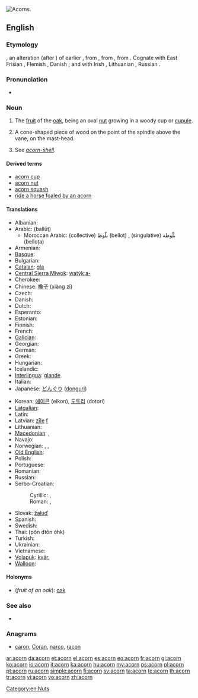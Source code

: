 [[Image:Quercus_falcata_acorns.jpg|thumb|right|Acorns.]]
{{slim-wikipedia|Acorn (disambiguation)}}
==English==

===Etymology===
{{etyl|enm|en}} {{term|acorne|lang=enm}}, an alteration (after {{term|corn}}) of earlier {{term|akern|lang=enm}}, from {{etyl|ang|en}} {{term|æcern||acorn, oak-mast|lang=ang}}, from {{proto|Germanic|akranan}}, from {{proto|Indo-European|hₐógehₐ-|berry}}. Cognate with East Frisian {{term|äkkene|lang=frs}}, Flemish {{term|aker|lang=nl}}, Danish {{term|agern|lang=da}}; and with Irish {{term|áirne||sloe|lang=ga}}, Lithuanian {{term|uoga|úoga|lang=lt}}, Russian {{term|ягода||strawberry|tr=jágoda}}.

===Pronunciation===
* {{audio|en-us-acorn.ogg|Audio (US)}}

===Noun===
{{en-noun}}

# The [[fruit]] of the [[oak]], being an oval [[nut]] growing in a woody cup or [[cupule]].
# {{nautical}} A cone-shaped piece of wood on the point of the spindle above the vane, on the mast-head.
# {{context|zoology}} See ''[[acorn-shell]]''.

====Derived terms====
* [[acorn cup]]
* [[acorn nut]]
* [[acorn squash]]
* [[ride a horse foaled by an acorn]]

====Translations====

{{trans-top|fruit of the oak tree}}
* Albanian: {{t-|sq|lende|f|xs=Albanian}}
* Arabic: {{Arab|[[بلوط]]}} (ballūṭ) {{m}}
** Moroccan Arabic: (collective) بلّوط (belloṭ) {{m}}, (singulative) بلّوطة (belloṭa) {{f}}
* Armenian: {{t-|hy|կաղին|tr=kaġin}}
* [[Basque]]: {{t|eu|ezkur|xs=Basque}}
* Bulgarian: {{t+|bg|жълъд}}
* [[Catalan]]: [[gla]] {{f}}
* [[Central Sierra Miwok]]: [[watýkˑa-]]
* Cherokee: {{t|chr|ᎬᎴ|tr=gvle|sc=Cher}}
* Chinese: [[橡子]] (xiàng zǐ)
* Czech: {{t+|cs|žalud|m}}
* Danish: {{t|da|agern|n}}
* Dutch: {{t+|nl|eikel|m}}
* Esperanto: {{t-|eo|glano|xs=Esperanto}}
* Estonian: {{t|et|tammetõru}}
* Finnish: {{t-|fi|tammenterho}}
* French: {{t+|fr|gland|m}}
* [[Galician]]: {{t-|gl|belota|f|xs=Galician}}
* Georgian: {{t|ka|რკო|sc=Geor|xs=Georgian}}
* German: {{t+|de|Eichel|f}}
* Greek: {{t+|el|βελανίδι|tr=velanídi}}
* Hungarian: {{t+|hu|makk}}
* Icelandic: {{t-|is|akarn|n}}
* [[Interlingua]]: [[glande]]
* Italian: {{t+|it|ghianda|f}}
* Japanese: [[どんぐり]] ([[donguri]])
{{trans-mid}}
* Korean: [[에이콘]] (eikon), [[도토리]] (dotori)
* [[Latgalian]]: {{tø|ltg|zeile|f}}
* Latin: {{t|la|glans|f}}
* Latvian: [[zīle]] [[f]]
* Lithuanian: {{t|lt|gilė|f}}
* [[Macedonian]]: {{t|mk|желад|m|tr=žélad}}, {{t-|mk|жир|m|tr=žir}}
* Navajo: {{tø|nv|chéchʼil binááʼ}}
* Norwegian: {{t|no|kongle|m|f}}, {{t|no|åkorn|n}}, {{t|no|eikenøtt|m|f}}
* [[Old English]]: {{t-|ang|æcern|xs=Old English}}
* Polish: {{t+|pl|żołądź|m}}
* Portuguese: {{t+|pt|bolota|f}}
* Romanian: {{t|ro|ghindă|f}}
* Russian: {{t+|ru|жёлудь|m|tr=žólud’}}
* Serbo-Croatian:
*: Cyrillic: {{t-|sh|жир|m|alt=жи̑р}}, {{t-|sh|желуд|m|}}
*: Roman: {{t-|sh|žir|m|alt=žȋr}}, {{t-|sh|želud|m|}}
* Slovak: [[žaluď]] {{m}}
* Spanish: {{t+|es|bellota|f}}
* Swedish: {{t-|sv|ekollon|n}}
* Thai: {{Thai|[[ผลต้นโอ๊ก]]}} (pŏn dtôn óhk)
* Turkish: {{t+|tr|palamut}}
* Ukrainian: {{t|uk|жолудь|sc=Cyrl}}
* Vietnamese: {{t|vi|quả đầu|xs=Vietnamese}}
* [[Volapük]]: [[kvär]], {{qualifier|older word, obsolete}} {{t|vo|gölogafluk}}
* [[Walloon]]: {{t|wa|gland|f}}
{{trans-bottom}}

====Holonyms====
* (''fruit of an oak''): [[oak]]

===See also===
* {{pedia}}

===Anagrams===
* [[caron#English|caron]], [[Coran#English|Coran]], [[narco#English|narco]], [[racon#English|racon]]

[[Category:en:Nuts]]

[[ar:acorn]]
[[da:acorn]]
[[et:acorn]]
[[el:acorn]]
[[es:acorn]]
[[eo:acorn]]
[[fr:acorn]]
[[gl:acorn]]
[[ko:acorn]]
[[io:acorn]]
[[it:acorn]]
[[ka:acorn]]
[[hu:acorn]]
[[my:acorn]]
[[ps:acorn]]
[[pl:acorn]]
[[pt:acorn]]
[[ru:acorn]]
[[simple:acorn]]
[[fi:acorn]]
[[sv:acorn]]
[[ta:acorn]]
[[te:acorn]]
[[th:acorn]]
[[tr:acorn]]
[[vi:acorn]]
[[vo:acorn]]
[[zh:acorn]]